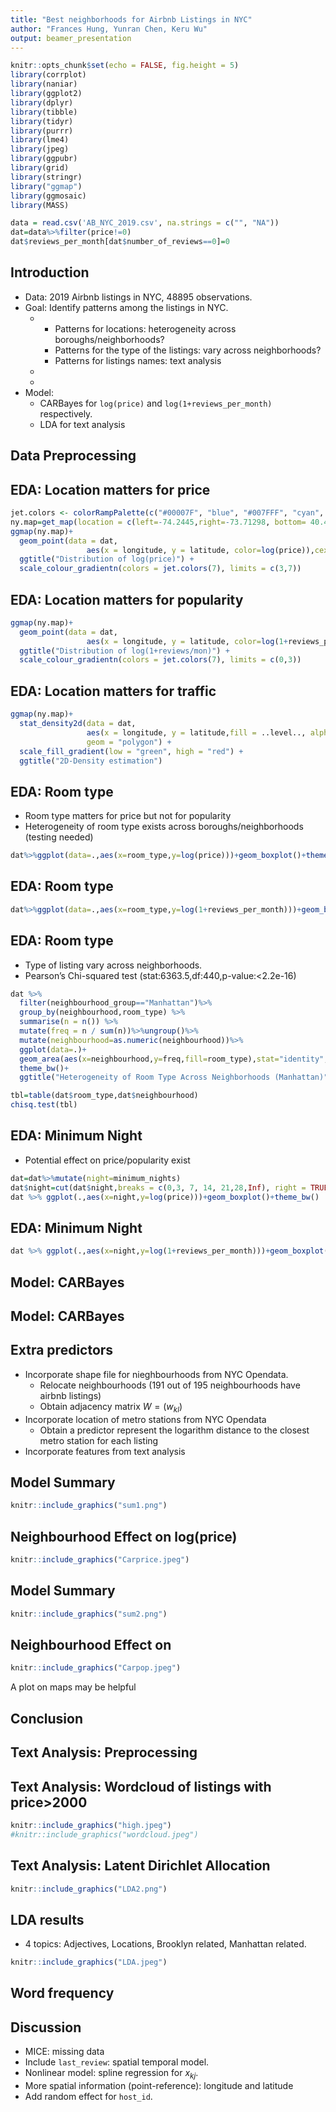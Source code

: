 ```yaml
---
title: "Best neighborhoods for Airbnb Listings in NYC"
author: "Frances Hung, Yunran Chen, Keru Wu"
output: beamer_presentation
---
```


```r
knitr::opts_chunk$set(echo = FALSE, fig.height = 5)
library(corrplot)
library(naniar)
library(ggplot2)
library(dplyr)
library(tibble)
library(tidyr)
library(purrr)
library(lme4)
library(jpeg)
library(ggpubr)
library(grid)
library(stringr)
library("ggmap")
library(ggmosaic)
library(MASS)
```

```r
data = read.csv('AB_NYC_2019.csv', na.strings = c("", "NA"))
dat=data%>%filter(price!=0)
dat$reviews_per_month[dat$number_of_reviews==0]=0
```

## Introduction

- Data: 2019 Airbnb listings in NYC, 48895 observations.
- Goal: Identify patterns among the listings in NYC.
  - \textcolor{red}{Patterns for price/popularity: influential factors? quantify influence?}
    - Patterns for locations: heterogeneity across boroughs/neighborhoods?
    - Patterns for the type of the listings: vary across neighborhoods?
    - Patterns for listings names: text analysis
  - \textcolor{red}{Rank the boroughs/neighborhoods based on price/popularity/traffic}
  - \textcolor{red}{Post a listing: choice of location and name}
- Model: 
  - CARBayes for `log(price)` and `log(1+reviews_per_month)` respectively.
  - LDA for text analysis

## Data Preprocessing

\begin{itemize}
  \item Delete id, host\_name and last\_review.
  \item Delete 11 listings with price 0.
  \item Missing data: 10052 in reviews\_per\_month, impute with 0.
  \item Categorize minimum\_nights to 5 groups: (1,3], (3,7], (7,14], (14,21], (21,30], (30,$\infty$) days. 
  \item Transformation: log(price), log(1+reviews\_per\_month). 
  \item Incorporate new dataset: shape file for neighbourhoods, locations for metro stations
\end{itemize}

## EDA: Location matters for price

```r
jet.colors <- colorRampPalette(c("#00007F", "blue", "#007FFF", "cyan", "#7FFF7F", "yellow", "#FF7F00", "red", "#7F0000"))
ny.map=get_map(location = c(left=-74.2445,right=-73.71298, bottom= 40.49975,top=40.9131),color = "bw",maptype = "toner",source = "stamen")
ggmap(ny.map)+
  geom_point(data = dat,
                 aes(x = longitude, y = latitude, color=log(price)),cex = 0.2,alpha=0.5) + 
  ggtitle("Distribution of log(price)") +
  scale_colour_gradientn(colors = jet.colors(7), limits = c(3,7))
```

## EDA: Location matters for popularity

```r
ggmap(ny.map)+
  geom_point(data = dat,
                 aes(x = longitude, y = latitude, color=log(1+reviews_per_month)),cex = 0.2,alpha=0.5) + 
  ggtitle("Distribution of log(1+reviews/mon)") +
  scale_colour_gradientn(colors = jet.colors(7), limits = c(0,3))
```

## EDA: Location matters for traffic

```r
ggmap(ny.map)+
  stat_density2d(data = dat,
                 aes(x = longitude, y = latitude,fill = ..level.., alpha = ..level..), 
                 geom = "polygon") + 
  scale_fill_gradient(low = "green", high = "red") + 
  ggtitle("2D-Density estimation")
```

## EDA: Room type 

- Room type matters for price but not for popularity
- Heterogeneity of room type exists across boroughs/neighborhoods (testing needed)

```r
dat%>%ggplot(data=.,aes(x=room_type,y=log(price)))+geom_boxplot()+theme_bw()
```

## EDA: Room type

```r
dat%>%ggplot(data=.,aes(x=room_type,y=log(1+reviews_per_month)))+geom_boxplot()+theme_bw()
```

## EDA: Room type

- Type of listing vary across neighborhoods.
- Pearson's Chi-squared test (stat:6363.5,df:440,p-value:<2.2e-16)

```r
dat %>%
  filter(neighbourhood_group=="Manhattan")%>%
  group_by(neighbourhood,room_type) %>%
  summarise(n = n()) %>%
  mutate(freq = n / sum(n))%>%ungroup()%>%
  mutate(neighbourhood=as.numeric(neighbourhood))%>%
  ggplot(data=.)+
  geom_area(aes(x=neighbourhood,y=freq,fill=room_type),stat="identity",position = "stack")+
  theme_bw()+
  ggtitle("Heterogeneity of Room Type Across Neighborhoods (Manhattan)")
```

```r
tbl=table(dat$room_type,dat$neighbourhood)
chisq.test(tbl)
```

## EDA: Minimum Night

- Potential effect on price/popularity exist

```r
dat=dat%>%mutate(night=minimum_nights)
dat$night=cut(dat$night,breaks = c(0,3, 7, 14, 21,28,Inf), right = TRUE)
dat %>% ggplot(.,aes(x=night,y=log(price)))+geom_boxplot()+theme_bw()
```

## EDA: Minimum Night

```r
dat %>% ggplot(.,aes(x=night,y=log(1+reviews_per_month)))+geom_boxplot()+theme_bw()
```

## Model: CARBayes

\begin{itemize}
  \item Interested in neighbourhood-based patterns
	\item Multilevel Conditional Autoregressive (CAR) Model
$$ \begin{aligned}
 	Y_{kj}|\mu_{kj} \sim f(y_{kj}|\mu_{kj}, \nu^2), \ \ \ &k= \text{neighbourhood}
=1,...,K\\
  &j=\text{listings}=1,...,m_k \end{aligned}$$
$$g(\mu_{kj})=x_{kj}^T\beta + \psi_{kj}$$
$$\psi_{kj}=\phi_k + \zeta_{kj}$$
  \item Priors
$$\beta \sim N(\mu_\beta, \Sigma_\beta)$$
$$\phi_k|\phi_{-k} \sim N\Big(\frac{\rho \sum_{l=1}^K w_{kl}\phi_j}{\rho \sum_{j=1}^K w_{kl}+1-\rho}, \frac{\tau^2}{\rho\sum_{j=1}^Kw_{kl}+1-\rho}\Big)$$
  \item $w_{kl}$ denotes whether neighborhood $k$ and $l$ are adjacent.
  \item $\rho$ denotes spatial dependence.
\end{itemize}

## Model: CARBayes

\begin{itemize}
  \item Priors (Cont'd)
	$$\begin{aligned}
	&\zeta_{kj}\sim N(0, \sigma^2)\\
	&\tau^2, \sigma^2\sim \text{Inv-Gamma} (a,b)\\
	&\rho \sim \text{Uniform(0,1)}
\end{aligned}$$
	\item $x_{kj}$ include room\_type, neighbourhood\_group, availability\_365, log(1+reviews\_per\_month), minimum\_nights.
	\item  $\psi_{kj}=\phi_k + \zeta_{kj}$ includes both spatial information and individual random effect. 
\end{itemize}

## Extra predictors

- Incorporate shape file for nieghbourhoods from NYC Opendata.
  - Relocate neighbourhoods (191 out of 195 neighbourhoods have airbnb listings)
  - Obtain adjacency matrix $W=(w_{kl})$
- Incorporate location of metro stations from NYC Opendata
  - Obtain a predictor represent the logarithm distance to the closest metro station for each listing
- Incorporate features from text analysis

## Model Summary

```r
knitr::include_graphics("sum1.png")
```

## Neighbourhood Effect on log(price)

```r
knitr::include_graphics("Carprice.jpeg")
```

## Model Summary

```r
knitr::include_graphics("sum2.png")
```

## Neighbourhood Effect on 

```r
knitr::include_graphics("Carpop.jpeg")
```


A plot on maps may be helpful

## Conclusion

\begin{itemize}
	\item Manhattan has the highest prices, Bronx the lowest.
	\item "Midtown South" in Manhattan is the most luxurious, "New Drop-Midland Beach" in Staten Island is the cheapest.
	\item "East Elmhurst" in Queen is the most popular (LaGuardia Airport), "Co-op City" in Bronx is the most unpopular.
	\item Entire room $>$ Private room $>$ Shared room.
	\item Higher minimum\_nights leads to lower price. 
	\item Longer distance to metro stations reduces price.
	
\end{itemize}


## Text Analysis: Preprocessing

\begin{itemize}
	\item Transform to lower case
	\item Remove non-informative characters
	\begin{itemize}
	  \item Punctuations, Stopwords, Whitespace, Numbers, etc.
	\end{itemize}
	\item Word normalization
	\begin{itemize}
	  \item Porter's stemmer algorithm.
	  \item e.g. luxury, luxurious $\rightarrow$ luxuri
	\end{itemize}
\end{itemize}

## Text Analysis: Wordcloud of listings with price>2000

```r
knitr::include_graphics("high.jpeg")
#knitr::include_graphics("wordcloud.jpeg")
```

## Text Analysis: Latent Dirichlet Allocation

\begin{itemize}
\item Terms:
  \begin{itemize}
  \item Corpus $D = \{\boldsymbol{w}_1, \boldsymbol w_2, ..., \boldsymbol w_M\}$
  \item Doument $\boldsymbol w = \{w_1, w_2, ..., w_N\}$
  \item Word $w_i \in \{1,...,V\}$, V is total number of unique words.
  \end{itemize}
\item LDA Model:\\
       \ \ For all document $\boldsymbol w$ in $D$:\\
      \ \  \ \  1. $N\sim \text{Poisson} (\xi)$\\
      \ \ \ \   2. $\theta\sim \text{Dir}(\alpha)$\\
      \ \ \ \ 3. For word $w_n$ $(n=1,...,N)$ \\
      \ \ \ \ \ \ (a) choose a topic $z_n|\theta \sim \text{Multinomial}(\theta)$\\
      \ \ \ \ \ \ (b) choose a word $w_n|z_n, \beta \sim \text{Multinomial}(\beta_{z_n})$
\end{itemize}
```r
knitr::include_graphics("LDA2.png")
```

## LDA results

- 4 topics: Adjectives, Locations, Brooklyn related, Manhattan related.

```r
knitr::include_graphics("LDA.jpeg")
```



## Word frequency




## Discussion

- MICE: missing data
- Include `last_review`: spatial temporal model.
- Nonlinear model: spline regression for $x_{kj}$.
- More spatial information (point-reference): longitude and latitude
- Add random effect for `host_id`. 
	







